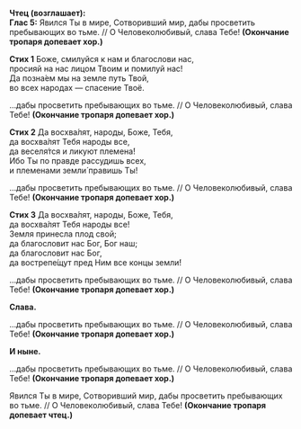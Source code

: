 **Чтец (возглашает):**  
**Глас 5:** Явился Ты в мире, Сотворивший мир, дабы просветить пребывающих во тьме. // О Человеколюбивый, слава Тебе! **(Окончание тропаря допевает хор.)**

**Стих 1** Боже, смилуйся к нам и благослови нас,  
просияй на нас лицом Твоим и помилуй нас!  
Да позна́ем мы на земле путь Твой,  
во всех народах — спасение Твоё.

…дабы просветить пребывающих во тьме. // О Человеколюбивый, слава Тебе! **(Окончание тропаря допевает хор.)**

**Стих 2** Да восхва́лят, народы, Боже, Тебя,  
да восхва́лят Тебя народы все,  
да веселя́тся и ликуют племена́!  
Ибо Ты по правде рассудишь всех,  
и племенами земли́ правишь Ты!

…дабы просветить пребывающих во тьме. // О Человеколюбивый, слава Тебе! **(Окончание тропаря допевает хор.)**

**Стих 3** Да восхва́лят, народы, Боже, Тебя,  
да восхва́лят Тебя народы все!  
Земля принесла плод свой;  
да благословит нас Бог, Бог наш;  
да благословит нас Бог,  
да вострепе́щут пред Ним все концы земли́!

…дабы просветить пребывающих во тьме. // О Человеколюбивый, слава Тебе! **(Окончание тропаря допевает хор.)**

**Слава.**

…дабы просветить пребывающих во тьме. // О Человеколюбивый, слава Тебе! **(Окончание тропаря допевает хор.)**

**И ныне.**

…дабы просветить пребывающих во тьме. // О Человеколюбивый, слава Тебе! **(Окончание тропаря допевает хор.)**

Явился Ты в мире, Сотворивший мир, дабы просветить пребывающих во тьме. // О Человеколюбивый, слава Тебе! **(Окончание тропаря допевает чтец.)**
